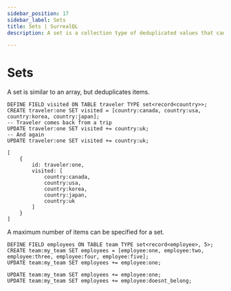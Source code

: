 ```yaml
---
sidebar_position: 17
sidebar_label: Sets
title: Sets | SurrealQL
description: A set is a collection type of deduplicated values that can have a maximum size limit.

---
```


# Sets

A set is similar to an array, but deduplicates items.

```surql
DEFINE FIELD visited ON TABLE traveler TYPE set<record<country>>;
CREATE traveler:one SET visited = [country:canada, country:usa, country:korea, country:japan];
-- Traveler comes back from a trip
UPDATE traveler:one SET visited += country:uk;
-- And again
UPDATE traveler:one SET visited += country:uk;
```

```surql title="Response"
[
	{
		id: traveler:one,
		visited: [
			country:canada,
			country:usa,
			country:korea,
			country:japan,
			country:uk
		]
	}
]
```

A maximum number of items can be specified for a set.

```surql
DEFINE FIELD employees ON TABLE team TYPE set<record<employee>, 5>;
CREATE team:my_team SET employees = [employee:one, employee:two, employee:three, employee:four, employee:five];
UPDATE team:my_team SET employees += employee:one;
```

```surql
UPDATE team:my_team SET employees += employee:one;
UPDATE team:my_team SET employees += employee:doesnt_belong;
```